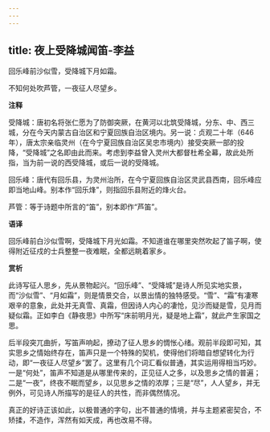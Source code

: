 ```yaml
---
---
---
```

title: 夜上受降城闻笛-李益
---

回乐峰前沙似雪，受降城下月如霜。

不知何处吹芦管，一夜征人尽望乡。

**注释**

受降城：唐初名将张仁愿为了防御突厥，在黄河以北筑受降城，分东、中、西三城，分在今天内蒙古自治区和宁夏回族自治区境内。另一说：贞观二十年（646年），唐太宗亲临灵州（在今宁夏回族自治区吴忠市境内）接受突厥一部的投降，“受降城”之名即由此而来。考虑到李益曾入灵州大都督杜希全幕，故此处所指，当为前一说的西受降城，或后一说的受降城。

回乐峰：唐代有回乐县，为灵州治所，在今宁夏回族自治区灵武县西南，回乐峰应即当地山峰。别本作“回乐烽”，则指回乐县附近的烽火台。

芦管：等于诗题中所言的“笛”，别本即作“芦笛”。

**语译**

回乐峰前白沙似雪啊，受降城下月光如霜。不知道谁在哪里突然吹起了笛子啊，使得附近征戍的士兵整整一夜难眠，全都远眺着家乡。

**赏析**

此诗写征人思乡，先从景物起兴。“回乐峰”、“受降城”是诗人所见实地实景，而“沙似雪”、“月如霜”，则是情景交合，以景出情的独特感受。“雪”、“霜”有凄寒艰辛的意象，此处并无真雪、真霜，但因诗人内心的凄怆，见沙而疑是雪，见月而疑似霜。正如李白《静夜思》中所写“床前明月光，疑是地上霜”，就此产生家国之思。

后半段突兀曲折，写笛声响起，撩动了征人思乡的惆怅心绪。观前半段即可知，其实思乡之情始终存在，笛声只是一个特殊的契机，使得他们将暗自想望转化为行动，即“一夜征人尽望乡”罢了。这里有几个词汇看似普通，其实运用得相当巧妙。一是“何处”，笛声不知道是从哪里传来的，正见征人之多，以及思乡之情的普遍；二是“一夜”，终夜不眠而望乡，以见思乡之情的浓厚；三是“尽”，人人望乡，并无例外，可见诗人所描写的是征人的共性，而非偶然情况。

真正的好诗正该如此，以极普通的字句，出不普通的情境，并与主题紧密契合，不矫揉，不造作，浑然有如天成，再也改易不得。
